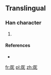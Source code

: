 ==Translingual==

===Han character===
{{Han char|rn=27|rad=厂|as=05|sn=7|four=|canj=一口心 (MRP)}}

# {{defn|Han|sort=厂05}}

====References====
* {{Han ref|kx=0161.061|dj=0367.291|hdz=10070.021|uh=5391|ud=21393}}

[[fr:厑]]
[[pl:厑]]
[[zh:厑]]